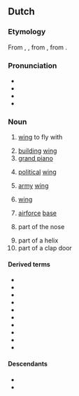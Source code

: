 ==Dutch==

===Etymology===
From {{inh|nl|dum|vloghel}}, {{m|dum|vlueghel}}, from {{inh|nl|odt|*flugil}}, from {{inh|nl|gem-pro|*flugilaz}}.

===Pronunciation===
* {{IPA|nl|/ˈvløː.ɣəl/}}
* {{audio|nl|Nl-vleugel.ogg|Audio}}
* {{hyphenation|nl|vleu|gel}}
* {{rhymes|nl|øːɣəl|s=2}}

===Noun===
{{nl-noun|m|-@en|pl2=-s|vleugeltje}}

# [[wing]] to fly with
#: {{syn|nl|wiek}}
# [[building]] [[wing]]
# [[grand piano]]
#: {{syn|nl|vleugelpiano}}
# {{lb|nl|political}} [[political]] [[wing]]
# {{lb|nl|military}} [[army]] [[wing]]
# {{lb|nl|sports}} [[wing]]
# {{lb|nl|by extension}} [[airforce]] [[base]]
# part of the nose
#: {{syn|nl|neusvleugel}}
# part of a helix
# part of a clap door

====Derived terms====
* {{l|nl|kippenvleugel}}
* {{l|nl|overvleugelen}}
* {{l|nl|vleugeldeur}}
* {{l|nl|vleugellam}}
* {{l|nl|vleugelpiano}}
* {{l|nl|vleugelslag}}
* {{l|nl|vleugelspeelster}}
* {{l|nl|vleugelspeler}}
* {{l|nl|vliegende vleugel}}
* {{l|nl|vliegtuigvleugel}}

====Descendants====
* {{desc|af|vleuel}}
* {{desc|dcr|flegn|flegon}}